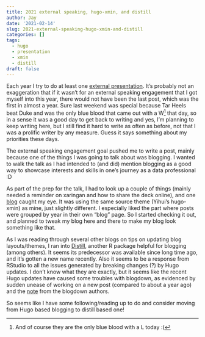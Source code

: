 ```yaml
---
title: 2021 external speaking, hugo-xmin, and distill
author: Jay
date: '2021-02-14'
slug: 2021-external-speaking-hugo-xmin-and-distill
categories: []
tags:
  - hugo
  - presentation
  - xmin
  - distill
draft: false
---
```


Each year I try to do at least one [external presentation](https://joongsup.rbind.io/post/2018/07/22/external-presentation-goal/). It's probably not an exaggeration that if it wasn't for an external speaking engagement that I got myself into this year, there would not have been the last post, which was the first in almost a year. Sure last weekend was special because Tar Heels beat Duke and was the only blue blood that came out with a W^[And of course they are the only blue blood with a L today :(] that day, so in a sense it was a good day to get back to writing and yes, I'm planning to keep writing here, but I still find it hard to write as often as before, not that I was a prolific writer by any measure. Guess it says something about my priorities these days. 

The external speaking engagement goal pushed me to write a post, mainly because one of the things I was going to talk about was blogging. I wanted to walk the talk as I had intended to (and did) mention blogging as a good way to showcase interests and skills in one's journey as a data professional :D 

As part of the prep for the talk, I had to look up a couple of things (mainly needed a reminder on xaringan and how to share the deck online), and one [blog](https://timmastny.rbind.io/blog/embed-slides-knitr-blogdown/) caught my eye. It was using the same source theme (Yihui's hugo-xmin) as mine, just slightly different. I especially liked the part where posts were grouped by year in their own "blog" page. So I started checking it out, and planned to tweak my blog here and there to make my blog look something like that.

As I was reading through several other blogs on tips on updating blog layouts/themes, I ran into [Distill](https://blog.rstudio.com/2020/12/07/distill/), another R package helpful for blogging (among others). It seems its predecessor was available since long time ago, and it's gotten a new name recently. Also it seems to be a response from RStudio to all the issues generated by breaking changes (?) by Hugo updates. I don't know what they are exactly, but it seems like the recent Hugo updates have caused some troubles with blogdown, as evidenced by sudden unease of working on a new post (compared to about a year ago) and the [note](https://bookdown.org/yihui/blogdown/) from the blogdown authors.

So seems like I have some following/reading up to do and consider moving from Hugo based blogging to distill based one!